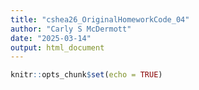 ```yaml
---
title: "cshea26_OriginalHomeworkCode_04"
author: "Carly S McDermott"
date: "2025-03-14"
output: html_document
---
```


```r
knitr::opts_chunk$set(echo = TRUE)
```

